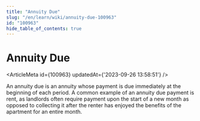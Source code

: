 ```yaml
---
title: "Annuity Due"
slug: "/en/learn/wiki/annuity-due-100963"
id: "100963"
hide_table_of_contents: true
---
```



# Annuity Due

<ArticleMeta id={100963} updatedAt={'2023-09-26 13:58:51'} />
<div className='border-solid border-b border-t-0 my-4 border-[var(--ifm-color-gray-300)]' />

An annuity due is an annuity whose payment is due immediately at the beginning of each period. A common example of an annuity due payment is rent, as landlords often require payment upon the start of a new month as opposed to collecting it after the renter has enjoyed the benefits of the apartment for an entire month.
